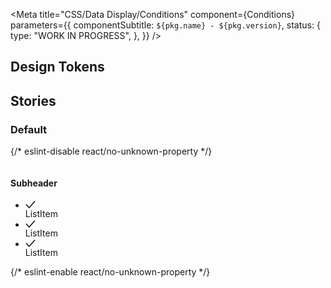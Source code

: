 

<Meta
  title="CSS/Data Display/Conditions"
  component={Conditions}
  parameters={{
    componentSubtitle: `${pkg.name} - ${pkg.version}`,
    status: {
      type: "WORK IN PROGRESS",
    },
  }}
/>

<Description markdown={readme} />

## Design Tokens

<DesignTokenDocBlock categoryName="Conditions" viewType="table" />

## Stories

### Default

<Canvas>
  {/* eslint-disable react/no-unknown-property */}
  <Story name="Default">
    <div class="denhaag-list__wrapper denhaag-conditions">
      <div class="denhaag-conditions__label-container">
        <div class="denhaag-conditions__label">
          <svg
            class="denhaag-conditions__label-icon"
            aria-hidden="true"
            width="18"
            height="14"
            viewBox="0 0 18 14"
            fill="none"
            xmlns="http://www.w3.org/2000/svg"
          >
            <path
              d="M17.6644 0.252601C18.0772 0.619519 18.1143 1.25159 17.7474 1.66437L7.08075 13.6644C6.89099 13.8779 6.61898 14 6.33334 14C6.04771 14 5.7757 13.8779 5.58593 13.6644L0.252601 7.66437C-0.114317 7.25159 -0.077136 6.61952 0.335647 6.2526C0.74843 5.88568 1.3805 5.92286 1.74742 6.33565L6.33334 11.4948L16.2526 0.335647C16.6195 -0.077136 17.2516 -0.114317 17.6644 0.252601Z"
              fill="white"
            />
          </svg>
        </div>
      </div>
      <h4 class="denhaag-list__subheader utrecht-heading-2 denhaag-conditions__title">Subheader</h4>
      <ul class="denhaag-list denhaag-conditions__list">
        <li class="denhaag-list__item denhaag-conditions__list-item">
          <div class="denhaag-list__item-icon denhaag-conditions__item-icon">
            <svg
              aria-hidden="true"
              width="16"
              height="12"
              viewBox="0 0 16 12"
              fill="none"
              xmlns="http://www.w3.org/2000/svg"
            >
              <path
                d="M15.2203 0.37847C15.5643 0.684235 15.5953 1.21096 15.2895 1.55495L6.40063 11.5549C6.24249 11.7329 6.01582 11.8346 5.77779 11.8346C5.53975 11.8346 5.31309 11.7329 5.15495 11.5549L0.710501 6.55495C0.404736 6.21096 0.43572 5.68424 0.779706 5.37847C1.12369 5.0727 1.65042 5.10369 1.95618 5.44767L5.77779 9.74698L14.0438 0.447674C14.3496 0.103689 14.8763 0.0727049 15.2203 0.37847Z"
                fill="currentColor"
              />
            </svg>
          </div>
          <div class="denhaag-list__item-text denhaag-conditions__text">
            <span class="denhaag-list__item-text-primary denhaag-conditions__text-content">ListItem</span>
          </div>
        </li>
        <li class="denhaag-list__item denhaag-conditions__list-item">
          <div class="denhaag-list__item-icon denhaag-conditions__item-icon">
            <svg
              aria-hidden="true"
              width="16"
              height="12"
              viewBox="0 0 16 12"
              fill="none"
              xmlns="http://www.w3.org/2000/svg"
            >
              <path
                d="M15.2203 0.37847C15.5643 0.684235 15.5953 1.21096 15.2895 1.55495L6.40063 11.5549C6.24249 11.7329 6.01582 11.8346 5.77779 11.8346C5.53975 11.8346 5.31309 11.7329 5.15495 11.5549L0.710501 6.55495C0.404736 6.21096 0.43572 5.68424 0.779706 5.37847C1.12369 5.0727 1.65042 5.10369 1.95618 5.44767L5.77779 9.74698L14.0438 0.447674C14.3496 0.103689 14.8763 0.0727049 15.2203 0.37847Z"
                fill="currentColor"
              />
            </svg>
          </div>
          <div class="denhaag-list__item-text denhaag-conditions__text">
            <span class="denhaag-list__item-text-primary denhaag-conditions__text-content">ListItem</span>
          </div>
        </li>
        <li class="denhaag-list__item denhaag-conditions__list-item">
          <div class="denhaag-list__item-icon denhaag-conditions__item-icon">
            <svg
              aria-hidden="true"
              width="16"
              height="12"
              viewBox="0 0 16 12"
              fill="none"
              xmlns="http://www.w3.org/2000/svg"
            >
              <path
                d="M15.2203 0.37847C15.5643 0.684235 15.5953 1.21096 15.2895 1.55495L6.40063 11.5549C6.24249 11.7329 6.01582 11.8346 5.77779 11.8346C5.53975 11.8346 5.31309 11.7329 5.15495 11.5549L0.710501 6.55495C0.404736 6.21096 0.43572 5.68424 0.779706 5.37847C1.12369 5.0727 1.65042 5.10369 1.95618 5.44767L5.77779 9.74698L14.0438 0.447674C14.3496 0.103689 14.8763 0.0727049 15.2203 0.37847Z"
                fill="currentColor"
              />
            </svg>
          </div>
          <div class="denhaag-list__item-text denhaag-conditions__text">
            <span class="denhaag-list__item-text-primary denhaag-conditions__text-content">ListItem</span>
          </div>
        </li>
      </ul>
    </div>
  </Story>
  {/* eslint-enable react/no-unknown-property */}
</Canvas>
